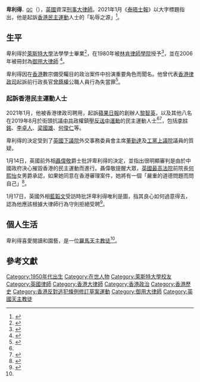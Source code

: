 '''卑利得'''<span style="font-size:smaller;">，[[御用大律師|QC]]</span>（{{lang-en|David Perry}}），[[英國|英國]]資深[[刑事|刑事]][[大律師|大律師]]。2021年1月《[[泰晤士報|泰晤士報]]》以大字標題指出，他是起訴[[香港民主運動|香港民主運動]]人士的「恥辱之源」<ref name="jashame">{{cite news |last1=Ames |first1=Jonathan |title=David Perry, QC, a ‘source of shame’ for prosecuting Hong Kong democracy campaigners |url=https://www.thetimes.co.uk/article/david-perry-qc-a-source-of-shame-for-prosecuting-hong-kong-democracy-campaigners-srks5kn3f |publisher=Times Newspapers Limited |date=14 January 2021 |accessdate=2021-01-18 |archive-date=2021-02-06 |archive-url=https://web.archive.org/web/20210206024342/https://www.thetimes.co.uk/article/david-perry-qc-a-source-of-shame-for-prosecuting-hong-kong-democracy-campaigners-srks5kn3f |dead-url=no }}</ref>。

== 生平 ==
卑利得於[[萊斯特大學|萊斯特大學]]法學學士畢業<ref>{{cite book |title=The Bar List of the United Kingdom |date=1982}}</ref>，在1980年被[[林肯律師學院|林肯律師學院]]授予{{tsl|en|Call to the bar|出庭資格}}<ref>{{cite web |title=Mr David Perry QC |url=https://www.barstandardsboard.org.uk/barristers-register/929FCEF978578B4EA160C42C9F453956.html |website={{tsl|en|Bar Standards Board}} |access-date=17 January 2021 |archive-date=2021-01-24 |archive-url=https://web.archive.org/web/20210124153610/https://www.barstandardsboard.org.uk/barristers-register/929FCEF978578B4EA160C42C9F453956.html |dead-url=no }}</ref>，並在2006年被冊封為[[御用大律師|御用大律師]] <ref name= Times>{{cite news|last=Gibb|first=Frances|title=Profile: silk who advised on honours charges|url=https://www.thetimes.co.uk/article/profile-silk-who-advised-on-honours-charges-jfs0b3kq3rp|work=The Times|date=20 July 2007|accessdate=2021-01-18|archive-date=2021-01-14|archive-url=https://web.archive.org/web/20210114141654/https://www.thetimes.co.uk/article/profile-silk-who-advised-on-honours-charges-jfs0b3kq3rp|dead-url=no}}</ref>。

卑利得因在[[香港|香港]]數宗備受矚目的政治案件中扮演重要角色而聞名。他曾代表[[香港律政司|香港律政司]]起訴前行政長官[[曾蔭權|曾蔭權]]公職人員行為失當罪<ref name= CNBC>{{cite news|last1=Hollingsworth|first1=Julia|last2=Lau|first2=Chris|title=Donald Tsang jailed 20 months for misconduct, becoming city’s highest-ranked official to be put behind bars|url=https://www.cnbc.com/2017/02/21/donald-tsang-jailed-20-months-for-misconduct-becoming-citys-highest-ranked-official-to-be-put-behind-bars.html|work=CNBC|date=21 February 2017|accessdate=2021-01-18|archive-date=2021-01-27|archive-url=https://web.archive.org/web/20210127202050/https://www.cnbc.com/2017/02/21/donald-tsang-jailed-20-months-for-misconduct-becoming-citys-highest-ranked-official-to-be-put-behind-bars.html|dead-url=no}}</ref>。

=== 起訴香港民主運動人士 ===
2021年1月，他被香港律政司聘用，起訴[[蘋果日報_(香港)|蘋果日報]]的創辦人[[黎智英|黎智英]]，以及其他八名在2019年8月於街頭抗議[[中共|中共]]政權鎮壓[[反送中運動|反送中運動]]的民主運動人士<ref name="jashame"/><ref name=scmp1>{{cite web|url=https://www.scmp.com/news/hong-kong/law-and-crime/article/3117441/hong-kong-justice-department-hires-queens-counsel|title=Hong Kong justice department hires Queen’s Counsel David Perry to prosecute protest case against Jimmy Lai, eight others|first=Chris|last=Lau|work=[[South_China_Morning_Post|South China Morning Post]]|date=12 January 2021|access-date=12 January 2021|archive-date=2021-01-28|archive-url=https://web.archive.org/web/20210128110756/https://www.scmp.com/news/hong-kong/law-and-crime/article/3117441/hong-kong-justice-department-hires-queens-counsel|dead-url=no}}</ref>，包括[[李柱銘|李柱銘]]、[[李卓人|李卓人]]、[[梁國雄|梁國雄]]、[[何俊仁|何俊仁]]等。

卑利得的決定受到了[[英國下議院|英國下議院]]外交事務委員會主席[[托馬斯·圖根達特|董勤達]]及[[工黨_(英國)|工黨]][[英國上議院|上議院]]議員{{tsl|en|Lord Adonis|阿多尼斯勳爵}}的質疑。

1月14日，英國前外相[[聶偉敬|聶偉敬]]爵士批評卑利得的決定，並指出很明顯審判是由於中國政府決心摧毀香港的民主運動而進行。聶偉敬提醒大眾，[[英國最高法院|英國最高法院]]前院長[[何熙怡|何熙怡]]女男爵承認，如果她同意在香港審理案件，她將有一個「嚴重的道德問題而問自己」<ref name="mrrule">{{cite news |last1=Rifkind |first1=Malcolm |title=Hong Kong's rule of law is being extinguished |url=https://www.telegraph.co.uk/news/2021/01/14/hong-kongs-rule-law-extinguished/ |publisher=Telegraph Media Group Limited |date=14 January 2021 |accessdate=2021-01-18 |archive-date=2021-01-29 |archive-url=https://web.archive.org/web/20210129225112/https://www.telegraph.co.uk/news/2021/01/14/hong-kongs-rule-law-extinguished/ |dead-url=no }}</ref>。

1月17日，英國外相[[藍韜文|藍韜文]]受訪時批評卑利得唯利是圖，指其良心如何過意得去，認為他應該根據大律師行為守則拒絕受聘<ref name= Times2>{{cite news|last=Wintour|first1=Patrick|title=Raab takes aim at ‘mercenary’ barrister over Hong Kong case|url=https://www.thetimes.co.uk/edition/news/raab-takes-aim-at-mercenary-barrister-over-hong-kong-case-d6q5q0wrf?fbclid=IwAR15GdCiqEsGdKJCLOagEKpR4TTBRaWFoYJeWfQUCtHzsjezAp1FgTnZP2g|publisher=Times Newspapers Limited|date=18 January 2021}}</ref>。

== 個人生活 ==
卑利得喜愛閱讀和園藝，是一位[[羅馬天主教徒|羅馬天主教徒]]<ref name= Times/>。

== 參考文獻 ==
{{reflist}}

[[Category:1950年代出生|Category:1950年代出生]]
[[Category:在世人物|Category:在世人物]]
[[Category:萊斯特大學校友|Category:萊斯特大學校友]]
[[Category:英國律師|Category:英國律師]]
[[Category:香港大律師|Category:香港大律師]]
[[Category:香港政治|Category:香港政治]]
[[Category:香港歷史|Category:香港歷史]]
[[Category:香港反對逃犯條例修訂草案運動|Category:香港反對逃犯條例修訂草案運動]]
[[Category:御用大律師|Category:御用大律師]]
[[Category:英國天主教徒|Category:英國天主教徒]]